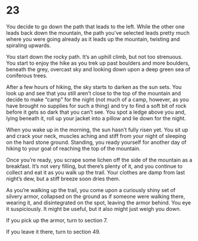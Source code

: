 # 23 {#sec-23}

You decide to go down the path that leads to the left. While the other one leads back down the mountain, the path you’ve selected leads pretty much where you were going already as it leads up the mountain, twisting and spiraling upwards. 

You start down the rocky path. It’s an uphill climb, but not too strenuous. You start to enjoy the hike as you trek up past boulders and more boulders, beneath the grey, overcast sky and looking down upon a deep green sea of coniferous trees. 

After a few hours of hiking, the sky starts to darken as the sun sets. You look up and see that you still aren’t close to the top of the mountain and decide to make “camp” for the night (not much of a camp, however, as you have brought no supplies for such a thing) and try to find a soft bit of rock before it gets so dark that you can’t see. You spot a ledge above you and, lying beneath it, roll up your jacket into a pillow and lie down for the night. 

When you wake up in the morning, the sun hasn’t fully risen yet. You sit up and crack your neck, muscles aching and stiff from your night of sleeping on the hard stone ground. Standing, you ready yourself for another day of hiking to your goal of reaching the top of the mountain. 

Once you’re ready, you scrape some lichen off the side of the mountain as a breakfast. It’s not very filling, but there’s plenty of it, and you continue to collect and eat it as you walk up the trail. Your clothes are damp from last night’s dew, but a stiff breeze soon dries them.

As you’re walking up the trail, you come upon a curiously shiny set of silvery armor, collapsed on the ground as if someone were walking there, wearing it, and disintegrated on the spot, leaving the armor behind. You eye it suspiciously. It might be useful, but it also might just weigh you down.

If you pick up the armor, turn to section 7.

If you leave it there, turn to section 49.
 

